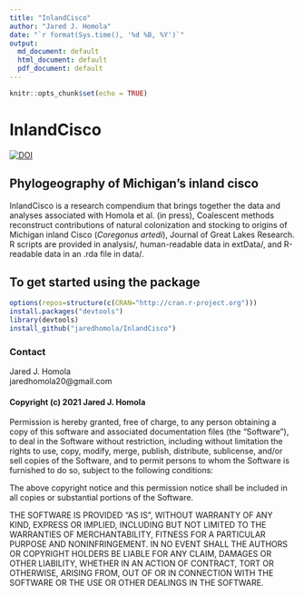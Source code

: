```yaml
---
title: "InlandCisco"
author: "Jared J. Homola"
date: "`r format(Sys.time(), '%d %B, %Y')`"
output: 
  md_document: default
  html_document: default
  pdf_document: default
---
```


```r
knitr::opts_chunk$set(echo = TRUE)
```

# InlandCisco  
[![DOI](https://zenodo.org/badge/DOI/10.5281/zenodo.5217577.svg)](https://zenodo.org/badge/DOI/10.5281/zenodo.5217577)  

## Phylogeography of Michigan's inland cisco
InlandCisco is a research compendium that brings together the data and analyses associated with Homola et al. (in press), Coalescent methods reconstruct contributions of natural colonization and stocking to origins of Michigan inland Cisco (*Coregonus artedi*), Journal of Great Lakes Research. R scripts are provided in analysis/, human-readable data in extData/, and R-readable data in an .rda file in data/. 

## To get started using the package 

```r
options(repos=structure(c(CRAN="http://cran.r-project.org")))
install.packages("devtools")
library(devtools)
install_github("jaredhomola/InlandCisco")
```


### Contact
Jared J. Homola  
jaredhomola20@gmail.com  


#### Copyright (c) 2021 Jared J. Homola

Permission is hereby granted, free of charge, to any person obtaining a copy of this software and associated documentation files (the "Software"), to deal in the Software without restriction, including without limitation the rights to use, copy, modify, merge, publish, distribute, sublicense, and/or sell copies of the Software, and to permit persons to whom the Software is furnished to do so, subject to the following conditions:

The above copyright notice and this permission notice shall be included in all copies or substantial portions of the Software.

THE SOFTWARE IS PROVIDED "AS IS", WITHOUT WARRANTY OF ANY KIND, EXPRESS OR IMPLIED, INCLUDING BUT NOT LIMITED TO THE WARRANTIES OF MERCHANTABILITY, FITNESS FOR A PARTICULAR PURPOSE AND NONINFRINGEMENT. IN NO EVENT SHALL THE AUTHORS OR COPYRIGHT HOLDERS BE LIABLE FOR ANY CLAIM, DAMAGES OR OTHER LIABILITY, WHETHER IN AN ACTION OF CONTRACT, TORT OR OTHERWISE, ARISING FROM, OUT OF OR IN CONNECTION WITH THE SOFTWARE OR THE USE OR OTHER DEALINGS IN THE SOFTWARE.
